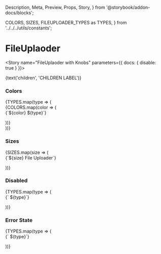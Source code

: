   Description,
  Meta,
  Preview,
  Props,
  Story,
} from '@storybook/addon-docs/blocks';

  COLORS,
  SIZES,
  FILEUPLOADER_TYPES as TYPES,
} from '../../../utils/constants';


<Meta component={FileUploader} title="Components/Molecules/Form Controls/FileUploader" />

# FileUplaoder
<Description of={FileUploader} />
<Props of={FileUploader} />

<Story name="FileUplaoder with Knobs" parameters={{ docs: { disable: true } }}>
  <form id="fileUploaderWithKnobForm">
    <FileUploader
      accept={boolean('accept', false, 'FileUploader Options')}
      capture={boolean('capture', false, 'FileUploader Options')}
      className={text('className', '', 'FileUploader Options')}
      color={text('color', 'primary', 'FileUploader Options')}
      disabled={boolean('disabled', false, 'FileUploader Options')}
      errorMsg={text('errorMsg', '', 'FileUploader Options')}
      formId={text('formId', 'fileUploaderWithKnobForm', 'FileUploader Options')}
      handleClick={action('`FileUploader with Knobs` onChange event triggered.')} 
      multiple={boolean('multiple', false, 'FileUploader Options')}
      name={text('name', 'fileUploaderWithKnobs', 'FileUploader Options')}
      size={text('size', 'large', 'FileUploader Options')}
      styleType={text('styleType', 'default', 'FileUploader Options')}
    >{text('children', 'CHILDREN LABEL')}</FileUploader>
  </form>
</Story>

### Colors
<Preview>
  <Story name="FileUploader Colors and Types">
    <div>
      {TYPES.map(type => (
        <div key={`${type}_color`}>
          {COLORS.map(color => (
            <form id="FileUploader Colors and Types">
              <FileUploader 
                name="This is a name"
                color={color}
                styleType={type}
              >
               {`${color} ${type}`}
             </FileUploader>
           </form>
           ))}
        </div>
      ))}
    </div>
    </Story>
  </Preview>

### Sizes 
<Preview>
  <Story name="FileUploader Sizes">
    {SIZES.map(size => (
        <div key={`${size}`}>
          <form id="FileUploader Sizes">
            <FileUploader 
             name="This is a name"
            size={size}
           >
            {`${size} File Uploader`}
           </FileUploader>
         </form>
           </div>
       ))}
    </Story>
  </Preview>

### Disabled 
<Preview>
  <Story name="FileUploader Disabled">
    <div>
      {TYPES.map(type => (
            <form id="FileUploader Disabled">
              <FileUploader 
                name="This is a name"
                styleType={type}
                disabled
              >
               {` ${type}`}
             </FileUploader>
           </form>
      ))}
    </div>
    </Story>
  </Preview>

### Error State

<Preview>
  <Story name="FileUploader Error State">
    <div>
      {TYPES.map(type => (
            <form id="FileUploader Error State">
              <FileUploader 
                name="This is a name"
                errorMsg={'You did not choose wisely!'}
                styleType={type}
              >
               {` ${type}`}
             </FileUploader>
           </form>
      ))}
    </div>
    </Story>
  </Preview>
